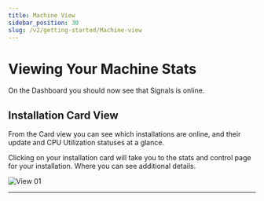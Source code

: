 ```yaml
---
title: Machine View
sidebar_position: 30
slug: /v2/getting-started/Machine-view
---
```



# Viewing Your Machine Stats

On the Dashboard you should now see that Signals is online.

## Installation Card View

From the Card view you can see which installations are online, and their update and CPU Utilization statuses at a glance.

Clicking on your installation card will take you to the stats and control page for your installation. Where you can see additional details.

![View 01](/img/view-installation/view-stats-001.png)

---
<DocCardList />

<!-- links -->